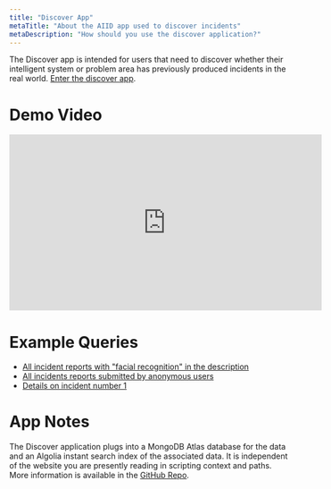 ```yaml
---
title: "Discover App"
metaTitle: "About the AIID app used to discover incidents"
metaDescription: "How should you use the discover application?"
---
```


The Discover app is intended for users that need to discover whether their intelligent system or problem area has previously produced incidents in the real world. [Enter the discover app](/discover/index.html).

# Demo Video

<iframe width="560" height="315" src="https://www.youtube.com/embed/wF0eSvIvj60" frameborder="0" allow="accelerometer; autoplay; encrypted-media; gyroscope; picture-in-picture" allowfullscreen></iframe>

# Example Queries

* [All incident reports with "facial recognition" in the description](/discover/index.html?s=facial%20recognition)
* [All incidents reports submitted by anonymous users](/discover/index.html?s=&submitters=Anonymous)
* [Details on incident number 1](/discover/index.html?s=&incident_id=1)

# App Notes

The Discover application plugs into a MongoDB Atlas database for the data and an Algolia instant search index of the associated data. It is independent of the website you are presently reading in scripting context and paths. More information is available in the [GitHub Repo](https://github.com/PartnershipOnAI/aiid).
